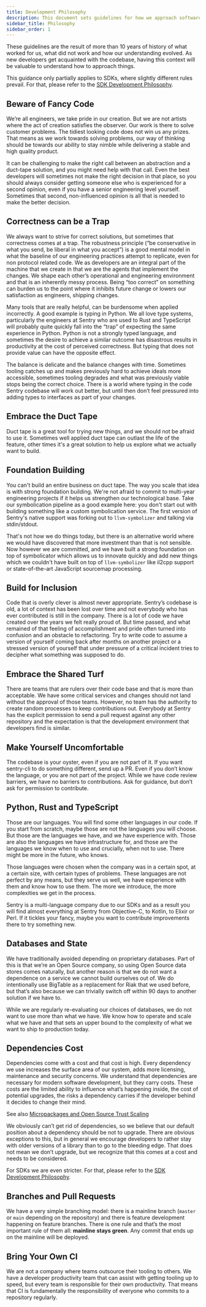 ```yaml
---
title: Development Philosophy
description: This document sets guidelines for how we approach software development at Sentry.
sidebar_title: Philosophy
sidebar_order: 1
---
```


These guidelines are the result of more than 10 years of history of what worked for us, what did not work and how our understanding evolved. As new developers get acquainted with the codebase, having this context will be valuable to understand how to approach things.

This guidance only partially applies to SDKs, where slightly different rules prevail. For that, please refer to the [SDK Development Philosophy](/sdk/philosophy/).

## Beware of Fancy Code

We’re all engineers, we take pride in our creation. But we are not artists where the act of creation satisfies the observer. Our work is there to solve customer problems. The tidiest looking code does not win us any prizes. That means as we work towards solving problems, our way of thinking should be towards our ability to stay nimble while delivering a stable and high quality product.

It can be challenging to make the right call between an abstraction and a duct-tape solution, and you might need help with that call. Even the best developers will sometimes not make the right decision in that place, so you should always consider getting someone else who is experienced for a second opinion, even if you have a senior engineering level yourself. Sometimes that second, non-influenced opinion is all that is needed to make the better decision.

## Correctness can be a Trap

We always want to strive for correct solutions, but sometimes that correctness comes at a trap. The robustness principle (“be conservative in what you send, be liberal in what you accept”) is a good mental model in what the baseline of our engineering practices attempt to replicate, even for non protocol related code. We as developers are an integral part of the machine that we create in that we are the agents that implement the changes. We shape each other’s operational and engineering environment and that is an inherently messy process. Being “too correct” on something can burden us to the point where it inhibits future change or lowers our satisfaction as engineers, shipping changes.

Many tools that are really helpful, can be burdensome when applied incorrectly. A good example is typing in Python. We all love type systems, particularly the engineers at Sentry who are used to Rust and TypeScript will probably quite quickly fall into the “trap” of expecting the same experience in Python. Python is not a strongly typed language, and sometimes the desire to achieve a similar outcome has disastrous results in productivity at the cost of perceived correctness. But typing that does not provide value can have the opposite effect.

The balance is delicate and the balance changes with time. Sometimes tooling catches up and makes previously hard to achieve ideals more accessible, sometimes tooling degrades and what was previously viable stops being the correct choice. There is a world where typing in the code Sentry codebase will work out better, but until then don’t feel pressured into adding types to interfaces as part of your changes.

## Embrace the Duct Tape

Duct tape is a great tool for trying new things, and we should not be afraid to use it.  Sometimes well applied duct tape can outlast the life of the feature, other times it's a great solution to help us explore what we actually want to build.

## Foundation Building

You can't build an entire business on duct tape.  The way you scale that idea is with strong foundation building.  We're not afraid to commit to multi-year engineering projects if it helps us strengthen our technological base.  Take our symbolication pipeline as a good example here:  you don't start out with building something like a custom symbolication service. The first version of Sentry's native support was forking out to `llvm-symbolizer` and talking via stdin/stdout.

That's not how we do things today, but there is an alternative world where we would have discovered that more investment than that is not sensible.  Now however we are committed, and we have built a strong foundation on top of symbolicator which allows us to innovate quickly and add new things which we couldn't have built on top of `llvm-symbolizer` like il2cpp support or state-of-the-art JavaScript sourcemap processing.

## Build for Inclusion

Code that is overly clever is almost never appropriate. Sentry’s codebase is old, a lot of context has been lost over time and not everybody who has ever contributed is still in the company. There is a lot of code we have created over the years we felt really proud of. But time passed, and what remained of that feeling of accomplishment and pride often turned into confusion and an obstacle to refactoring. Try to write code to assume a version of yourself coming back after months on another project or a stressed version of yourself that under pressure of a critical incident tries to decipher what something was supposed to do.

## Embrace the Shared Turf

There are teams that are rulers over their code base and that is more than acceptable. We have some critical services and changes should not land without the approval of those teams. However, no team has the authority to create random processes to keep contributions out. Everybody at Sentry has the explicit permission to send a pull request against any other repository and the expectation is that the development environment that developers find is similar.

## Make Yourself Uncomfortable

The codebase is your oyster, even if you are not part of it. If you want sentry-cli to do something different, send up a PR. Even if you don’t know the language, or you are not part of the project. While we have code review barriers, we have no barriers to contributions. Ask for guidance, but don’t ask for permission to contribute.

## Python, Rust and TypeScript

Those are our languages. You will find some other languages in our code. If you start from scratch, maybe those are not the languages you will choose. But those are the languages we have, and we have experience with. Those are also the languages we have infrastructure for, and those are the languages we know when to use and crucially, when not to use. There might be more in the future, who knows.

Those languages were chosen when the company was in a certain spot, at a certain size, with certain types of problems. These languages are not perfect by any means, but they serve us well, we have experience with them and know how to use them. The more we introduce, the more complexities we get in the process.

Sentry is a multi-language company due to our SDKs and as a result you will find almost everything at Sentry from Objective-C, to Kotlin, to Elixir or Perl. If it tickles your fancy, maybe you want to contribute improvements there to try something new.

## Databases and State

We have traditionally avoided depending on proprietary databases. Part of this is that we’re an Open Source company, so using Open Source data stores comes naturally, but another reason is that we do not want a dependence on a service we cannot build ourselves out of. We do intentionally use BigTable as a replacement for Riak that we used before, but that’s also because we can trivially switch off within 90 days to another solution if we have to.

While we are regularly re-evaluating our choices of databases, we do not want to use more than what we have. We know how to operate and scale what we have and that sets an upper bound to the complexity of what we want to ship to production today.

## Dependencies Cost

Dependencies come with a cost and that cost is high. Every dependency we use increases the surface area of our system, adds more licensing, maintenance and security concerns. We understand that dependencies are necessary for modern software development, but they carry costs. These costs are the limited ability to influence what’s happening inside, the cost of potential upgrades, the risks a dependency carries if the developer behind it decides to change their mind.

See also [Micropackages and Open Source Trust Scaling](https://lucumr.pocoo.org/2016/3/24/open-source-trust-scaling/)

We obviously can’t get rid of dependencies, so we believe that our default position about a dependency should be not to upgrade. There are obvious exceptions to this, but in general we encourage developers to rather stay with older versions of a library than to go to the bleeding edge. That does not mean we don’t upgrade, but we recognize that this comes at a cost and needs to be considered.

For SDKs we are even stricter. For that, please refer to the [SDK Development Philosophy](/sdk/philosophy/).

## Branches and Pull Requests

We have a very simple branching model: there is a mainline branch (`master` or `main` depending on the repository) and there is feature development happening on feature branches. There is one rule and that’s the most important rule of them all: **mainline stays green**. Any commit that ends up on the mainline will be deployed.

## Bring Your Own CI

We are not a company where teams outsource their tooling to others. We have a developer productivity team that can assist with getting tooling up to speed, but every team is responsible for their own productivity. That means that CI is fundamentally the responsibility of everyone who commits to a repository regularly.
